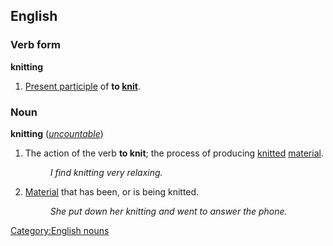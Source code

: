 ==English==
===Verb form===
'''knitting'''

#[[Present participle]] of '''to [[knit]]'''.

===Noun===
{{wikipedia}}
'''knitting''' (''[[uncountable]]'')

#The action of the verb '''to knit'''; the process of producing [[knitted]] [[material]].
#:''I find knitting very relaxing.''
#[[Material]] that has been, or is being knitted.
#:''She put down her knitting and went to answer the phone.''
[[Category:English nouns]]